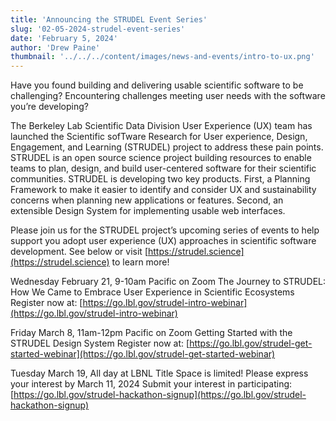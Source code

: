 ```yaml
---
title: 'Announcing the STRUDEL Event Series'
slug: '02-05-2024-strudel-event-series'
date: 'February 5, 2024'
author: 'Drew Paine'
thumbnail: '../../../content/images/news-and-events/intro-to-ux.png'
---
```


Have you found building and delivering usable scientific software to be challenging? Encountering challenges meeting user needs with the software you’re developing?

The Berkeley Lab Scientific Data Division User Experience (UX) team has launched the Scientific sofTware Research for User experience, Design, Engagement, and Learning (STRUDEL) project to address these pain points. STRUDEL is an open source science project building resources to enable teams to plan, design, and build user-centered software for their scientific communities. STRUDEL is developing two key products. First, a Planning Framework to make it easier to identify and consider UX and sustainability concerns when planning new applications or features. Second, an extensible Design System for implementing usable web interfaces.

Please join us for the STRUDEL project’s upcoming series of events to help support you adopt user experience (UX) approaches in scientific software development. See below or visit [https://strudel.science](https://strudel.science) to learn more!

Wednesday February 21, 9-10am Pacific on Zoom
The Journey to STRUDEL: How We Came to Embrace User Experience in Scientific Ecosystems
Register now at: [https://go.lbl.gov/strudel-intro-webinar](https://go.lbl.gov/strudel-intro-webinar) 

Friday March 8, 11am-12pm Pacific on Zoom
Getting Started with the STRUDEL Design System
Register now at: [https://go.lbl.gov/strudel-get-started-webinar](https://go.lbl.gov/strudel-get-started-webinar) 

Tuesday March 19, All day at LBNL
Title
Space is limited! Please express your interest by March 11, 2024
Submit your interest in participating: [https://go.lbl.gov/strudel-hackathon-signup](https://go.lbl.gov/strudel-hackathon-signup) 


